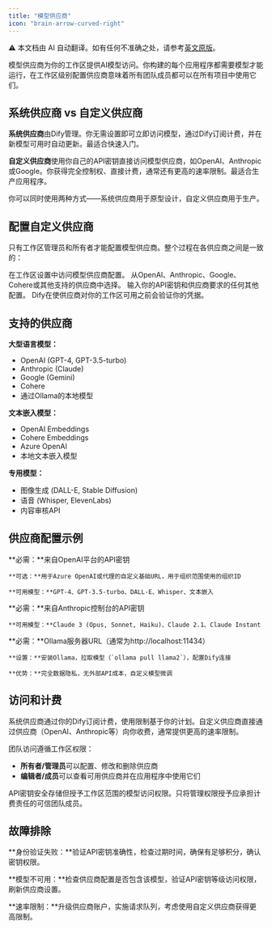 ```yaml
---
title: "模型供应商"
icon: "brain-arrow-curved-right"
---
```


<Note> ⚠️ 本文档由 AI 自动翻译。如有任何不准确之处，请参考[英文原版](/en/documentation/pages/workspace/model-providers)。</Note>


模型供应商为你的工作区提供AI模型访问。你构建的每个应用程序都需要模型才能运行，在工作区级别配置供应商意味着所有团队成员都可以在所有项目中使用它们。

## 系统供应商 vs 自定义供应商

**系统供应商**由Dify管理。你无需设置即可立即访问模型，通过Dify订阅计费，并在新模型可用时自动更新。最适合快速入门。

**自定义供应商**使用你自己的API密钥直接访问模型供应商，如OpenAI、Anthropic或Google。你获得完全控制权、直接计费，通常还有更高的速率限制。最适合生产应用程序。

你可以同时使用两种方式——系统供应商用于原型设计，自定义供应商用于生产。

## 配置自定义供应商

只有工作区管理员和所有者才能配置模型供应商。整个过程在各供应商之间是一致的：

<Steps>
  <Step title="导航至设置 → 模型供应商">
    在工作区设置中访问模型供应商配置。
  </Step>
  
  <Step title="选择你的供应商">
    从OpenAI、Anthropic、Google、Cohere或其他支持的供应商中选择。
  </Step>
  
  <Step title="添加凭据">
    输入你的API密钥和供应商要求的任何其他配置。
  </Step>
  
  <Step title="测试并保存">
    Dify在使供应商对你的工作区可用之前会验证你的凭据。
  </Step>
</Steps>

## 支持的供应商

**大型语言模型：**
- OpenAI (GPT-4, GPT-3.5-turbo)
- Anthropic (Claude)  
- Google (Gemini)
- Cohere
- 通过Ollama的本地模型

**文本嵌入模型：**
- OpenAI Embeddings
- Cohere Embeddings
- Azure OpenAI
- 本地文本嵌入模型

**专用模型：**
- 图像生成 (DALL-E, Stable Diffusion)
- 语音 (Whisper, ElevenLabs)
- 内容审核API

## 供应商配置示例

<Tabs>
  <Tab title="OpenAI">
    **必需：**来自OpenAI平台的API密钥
    
    **可选：**用于Azure OpenAI或代理的自定义基础URL，用于组织范围使用的组织ID
    
    **可用模型：**GPT-4、GPT-3.5-turbo、DALL-E、Whisper、文本嵌入
  </Tab>
  
  <Tab title="Anthropic">
    **必需：**来自Anthropic控制台的API密钥
    
    **可用模型：**Claude 3 (Opus, Sonnet, Haiku)、Claude 2.1、Claude Instant
  </Tab>
  
  <Tab title="本地 (Ollama)">
    **必需：**Ollama服务器URL（通常为http://localhost:11434）
    
    **设置：**安装Ollama，拉取模型（`ollama pull llama2`），配置Dify连接
    
    **优势：**完全数据隐私，无外部API成本，自定义模型微调
  </Tab>
</Tabs>

## 访问和计费

系统供应商通过你的Dify订阅计费，使用限制基于你的计划。自定义供应商直接通过供应商（OpenAI、Anthropic等）向你收费，通常提供更高的速率限制。

团队访问遵循工作区权限：
- **所有者/管理员**可以配置、修改和删除供应商
- **编辑者/成员**可以查看可用供应商并在应用程序中使用它们

<Warning>
API密钥安全存储但授予工作区范围的模型访问权限。只将管理权限授予应承担计费责任的可信团队成员。
</Warning>

## 故障排除

**身份验证失败：**验证API密钥准确性，检查过期时间，确保有足够积分，确认密钥权限。

**模型不可用：**检查供应商配置是否包含该模型，验证API密钥等级访问权限，刷新供应商设置。

**速率限制：**升级供应商账户，实施请求队列，考虑使用自定义供应商获得更高限制。